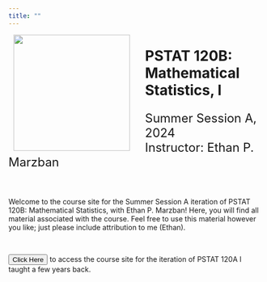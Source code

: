 ```yaml
---
title: ""
---
```


![](Images/Logos_Icons/120B_logo.png){style="float:left;padding: 0 30px 0 10px;" width="230"}

<h1>PSTAT 120B: Mathematical Statistics, I</h1>
<p style="font-size:1.5rem">Summer Session A, 2024 <br /> Instructor: Ethan P. Marzban</p>

\

Welcome to the course site for the Summer Session A iteration of PSTAT 120B: Mathematical Statistics, with Ethan P. Marzban! Here, you will find all material associated with the course. Feel free to use this material however you like; just please include attribution to me (Ethan).

\

<a href="https://pstat120a.github.io" target="_blank"><button type="button" class="btn btn-outline-primary">Click Here</button></a> to access the course site for the iteration of PSTAT 120A I taught a few years back.
